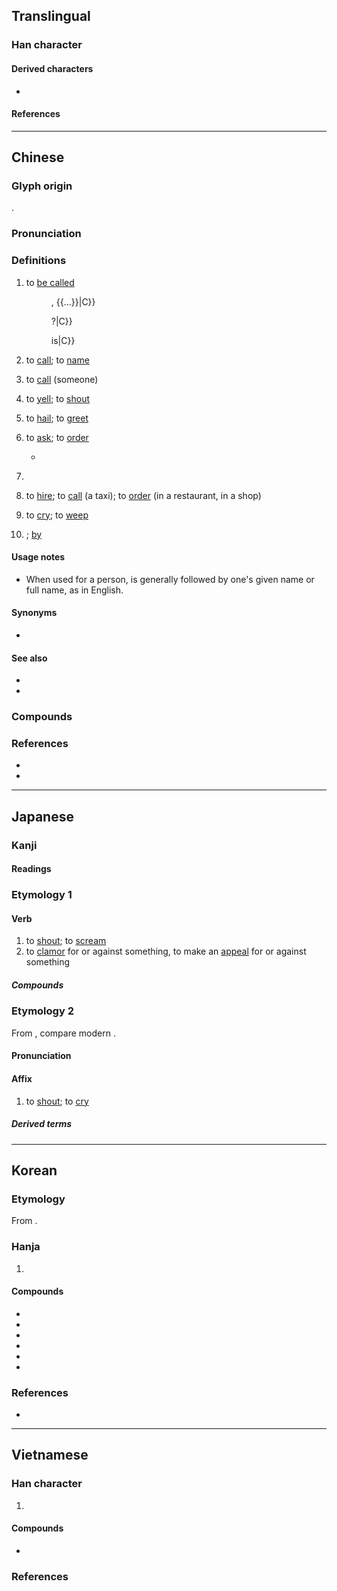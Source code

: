 {{also|매}}
{{character info}}
{{character info|0x2F839}}
==Translingual==

{{CJKV-forms|叫|叫|叫|叫}}
{{stroke order|strokes=5}}
{{stroke order|type=animate}}

===Han character===
{{Han char|rn=30|rad=口|as=02|asj=03|sn=5|snj=6|four=64000|canj=RVL|ids=⿰口丩}}

====Derived characters====
* {{l|mul|[[𢫃]], [[𣐲]], [[𣌺]], [[𨦀]], [[䆗]]}}

====References====
{{Han ref|kx=0172.060|dkj=03240|dj=0383.020|hdz=10573.020|uh=53EB}}
{{Han ref|uh=2F839}}

----

==Chinese==
{{zh-forms|alt=呌,哯,嘂,嘄,噭,䚯,訆,𠮧,𠮪,𠶼,𠸵,䶷}}

===Glyph origin===
{{Han etym}}
{{Han compound|口|丩|ls=psc|c1=s|c2=p|t1=mouth}}.

===Pronunciation===
{{zh-pron
|m=jiào
|m-s=jiao4
|dg=җё3
|c=giu3
|g=jieu4
|h=pfs=kieu;gd=giau4
|j=jiau3
|mb=giău
|md=giú
|mn=kiò/kiàu
|mn_note=kiò - vernacular; kiàu - literary
|mn-t=giê3/gio3
|mn-t_note=giê3 - Chaozhou
|w=2qiau
|x=jiau4
|mc=y
|oc=y
|ma=y
|cat=v,prep
}}

===Definitions===
{{zh-hanzi}}

# to [[be called]]
#: {{zh-x|你 叫 什麼 名字？|What is your name?}}
#: {{zh-x|這 叫 什麼？|How do you '''call''' this? / What '''is it called'''?}}
#: {{zh-x|你 叫 咩 名 呀？|What is your name?|C}}
#: {{zh-x|雖然 個 名 叫 @[&hellip;]，但 @[&hellip;]|although it is called {{...}}, {{...}}|C}}
#: {{zh-x|乜嘢 叫 @[&hellip;]？|What is {{...}}?|C}}
#: {{zh-x|終於 明白 乜嘢 叫 @[&hellip;]|to finally realize what {{...}} is|C}}
# to [[call]]; to [[name]]
#: {{zh-x|我們 經常 叫 他 的 綽號。|We often '''call''' him by his nickname.}}
#: {{zh-x|我 可以 叫 他 ^@戴夫 嗎？|May I '''call''' him Dave?}}
# to [[call]] (someone)
#: {{zh-x|叫 警察|to call the police}}
#: {{zh-x|要是 需要 什麼，我 就 叫 你。|I'll '''call''' you if anything is needed.}}
# to [[yell]]; to [[shout]]
#: {{zh-x|狗 叫|dog bark}}
#: {{zh-x|她 高興 地 叫 起來，投入 了 她 母親 的 懷抱。|With a '''cry''' of joy, she fell into her mother's arms.}}
# to [[hail]]; to [[greet]]
# {{lb|zh|ditransitive}} to [[ask]]; to [[order]]
#: {{zh-x|叫 他 待 在 家裡。|'''Ask''' her to stay home.}}
#: {{zh-x|醫生 叫 他 休息 幾 天。|The doctor '''told''' him to lay off a couple of days.}}
#: {{zh-x|叫 佢 唔好 再 搵 我|'''ask''' them not to try to contact me ever again|C}}
#* {{zh-x|「叫 你 耶穌 落嚟 見 我哋！ 」|"'''Ask''' your 'Jesus' to come down and watch!"|C|ref='''2019''', [https://hk.news.appledaily.com/local/realtime/article/20190614/59713275]}}
# {{rfdef|zh}}
#: {{zh-x|張 凳 噉 細 你 叫 佢 點 坐 呀？|How can you expect them to sit down when the chair is so small?|C}}
# to [[hire]]; to [[call]] (a taxi); to [[order]] (in a restaurant, in a shop)
#: {{zh-x|我 給 你 叫 什麼 菜？ 肉排 還是 魚？|What shall I '''order''' for you? Steak or fish?}}
#: {{zh-x|叫 碟 炒飯|to '''order''' some fried rice|C}}
# {{lb|zh|dialectal}} to [[cry]]; to [[weep]]
# {{n-g|used in a passive sentence to introduce the agent}}; [[by]]
#: {{zh-x|莊稼 叫 大水 沖 走 了。|The crops were washed away '''by''' the flood.}}

====Usage notes====
* {{sense|to call, to be called}} When used for a person, {{lang|zh|叫}} is generally followed by one's given name or full name, as in English.

====Synonyms====
{{zh-dial|叫做}}
{{zh-dial|喊}}
* {{sense|to order a dish}} {{zh-l|點}}
{{zh-dial|哭}}
{{zh-dial|被}}

====See also====
* {{zh-l|稱呼}}
* {{zh-l|姓|to be surnamed}}

===Compounds===
{{zh-der|嚷叫|叫花子|叫賣|叫苦|大喊大叫|叫號|叫醒|叫菜|尖叫|亂叫|嘶叫|哇哇叫|叫門|喊叫|叫苦不迭|叫名|叫哥哥|叫化|叫吃|叫名頭|喊七叫八|叫嚷|叫絕|叫二排局|吼叫|呼叫|啼叫|叫喊|叫罵|慘叫|叫板|呱呱叫|不叫|叫聒|唱叫|叫聲|叫渴|唱叫揚疾|大嚷大叫|念曲叫曲|大呼小叫|叫喚|叫魂|喊冤叫屈|叫字號|叫化子|呼名叫陣|呼紅叫六|叫驢|叫車|叫子|喜鵲叫吉|叫好|叫做|呼叫器|叫頭|叫陣|叫醒服務|叫街|叫苦連天|叫條子|叫座|叫屈|叫囂|叫化子雞|叫價|人歡馬叫|叫停|刮刮叫|叫吼|叫局|相叫|拍手叫好|洋叫|拍案叫妙|狼號鬼叫|狼嗥鬼叫|括括叫|漫天叫價|把飯叫饑|拍案叫絕|羅成叫關|聲叫聲應|鳴叫|鍋叫門開|鳴冤叫屈|聒聒叫|隳突叫號|謾罵叫囂}}

===References===
* {{R:yue:Hanzi}}
* {{thcwd|1412}}

{{zh-cat|Beginning}}

----

==Japanese==

===Kanji===
{{ja-kanji|grade=c|rs=口03}}

====Readings====
{{ja-readings
|goon=きょう<けう
|kanon=きょう<けう
|kun=さけ-ぶ
}}

===Etymology 1===

====Verb====


# to [[shout]]; to [[scream]]
# to [[clamor]] for or against something, to make an [[appeal]] for or against something

=====Compounds=====
{{der3|ja
|{{ja-r|叫び|さけび}}
|{{ja-r|叫び声|さけびごえ}}
|{{ja-r|叫び出す|さけびだす}}
}}

===Etymology 2===
{{ja-kanjitab|きょう|yomi=o}}
From {{der|ja|ltc|sort=きょう|-}} {{ltc-l|叫}}, compare modern {{cog|nan|-}} {{m|nan|kiò}}.

====Pronunciation====
{{ja-pron|きょう|yomi=o}}

====Affix====
{{ja-pos|affix|きょう|hhira=けう}}

# to [[shout]]; to [[cry]]

=====Derived terms=====
{{der3|ja|title=Terms derived from {{ja-r|叫|きょう}}:
|{{ja-r|哀%叫|あい%きょう}}
|{{ja-r|阿%鼻%叫%喚|あ%び%きょう%かん}}
|{{ja-r|叫%喚|きょう%かん}}
|{{ja-r|絶%叫|ぜっ%きょう}}
|{{ja-r|熱%叫|ねっ%きょう}}
}}

----

==Korean==

===Etymology===
From {{der|ko|ltc|-}} {{ltc-l|叫|id=1}}.

===Hanja===
{{ko-hanja-search}}
{{ko-hanja|부르짖다|부르짖을|규}}

# {{hanja form of|규|[[shout]]}}

====Compounds====
{{der-top3|Compounds}}
* {{ko-l|절규|絶叫}}
* {{ko-l|규탄|叫彈}}
* {{ko-l|규성|叫聲}}
* {{ko-l|규호|叫號}}
* {{ko-l|규곡|叫曲}}
* {{ko-l|애규|哀叫}}
{{der-bottom}}

===References===
* {{R:hanjadoc|1066}}

----

==Vietnamese==

===Han character===
{{vi-readings|rs=口02
|hanviet=khiếu-tdcndg;tdcntd;gdhn
|phienthiet=
|nom=kêu-tdcndg;tdcntd;gdhn;btcn, kíu-btcn
}}

# {{rfdef|vi|sort=口02}}

====Compounds====
* {{vi-l|叫奈|khiếu nại}}

===References===
<references/>